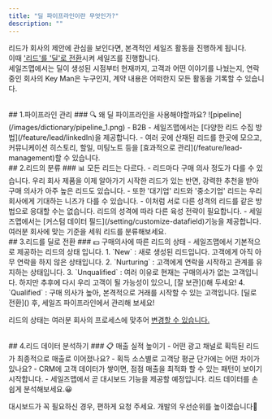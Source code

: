 ```yaml
---
title: "딜 파이프라인이란 무엇인가?"
description: ""
---
```


리드가 회사의 제안에 관심을 보인다면, 본격적인 세일즈 활동을 진행하게 됩니다.<br/>
이때 ['리드'를 '딜'로 전환]()시켜 세일즈를 진행합니다.<br/>
세일즈맵에서는 딜이 생성된 시점부터 현재까지, 고객과 어떤 이야기를 나눴는지, 연락중인 회사의 Key Man은 누구인지, 계약 내용은 어떠한지 모든 활동을 기록할 수 있습니다.

<br/>
## 1.파이프라인 관리
### 🔍 왜 딜 파이프라인을 사용해야할까요?
![pipeline](/images/dictionary/pipeline_1.png)
- B2B 
- 세일즈맵에서는 [다양한 리드 수집 방법](/feature/lead/linkedIn)을 제공합니다.
- 여러 곳에 산재된 리드를 한곳에 모으고, 커뮤니케이션 히스토리, 할일, 미팅노트 등을 [효과적으로 관리](/feature/lead-management)할 수 있습니다.

<br/>
## 2.리드의 분류
### 📊 모든 리드는 다르다.
- 리드마다 구매 의사 정도가 다를 수 있습니다. 우리 회사 제품을 이제 알아가기 시작한 리드가 있는 반면, 강력한 추천을 받아 구매 의사가 아주 높은 리드도 있습니다.
- 또한 '대기업' 리드와 '중소기업' 리드는 우리 회사에게 기대하는 니즈가 다를 수 있습니다.
- 이처럼 서로 다른 성격의 리드를 같은 방법으로 응대할 수는 없습니다. 리드의 성격에 따라 다른 육성 전략이 필요합니다.
- 세일즈맵에서는 [커스텀 데이터 필드](/setting/customize-datafield)기능을 제공합니다. 여러분 회사에 맞는 기준을 세워 리드를 분류해보세요.


<br/>
## 3.리드를 딜로 전환
### 💵 구매의사에 따른 리드의 상태
- 세일즈맵에서 기본적으로 제공하는 리드의 상태 입니다.
1. `New` : 새로 생성된 리드입니다. 고객에게 아직 아무 연락을 하지 않은 상태입니다.
2. `Nurturing` : 고객에게 연락을 시작하고 관계를 유지하는 상태입니다.
3. `Unqualified` : 여러 이유로 현재는 구매의사가 없는 고객입니다. 하지만 추후에 다시 우리 고객이 될 가능성이 있으니, [잘 보관]()해 두세요!
4. `Qualified` : 구매 의사가 높아, 본격적으로 거래를 시작할 수 있는 고객입니다. [딜로 전환]() 후, 세일즈 파이프라인에서 관리해 보세요!

<Tip>리드의 상태는 여러분 회사의 프로세스에 맞추어 [변경할 수 있습니다.](/setting/customize-datafield)</Tip>


<br/>
## 4.리드 데이터 분석하기
### 📋 매출 실적 높이기
- 어떤 광고 채널로 획득된 리드가 최종적으로 매출로 이어졌나요?
- 획득 소스별로 고객당 평균 단가에는 어떤 차이가 있나요?
- CRM에 고객 데이터가 쌓이면, 점점 매출을 최적화 할 수 있는 패턴이 보이기 시작합니다.
- 세일즈맵에서 곧 대시보드 기능을 제공할 예정입니다. 리드 데이터를 손쉽게 분석해보세요.😀

<Tip>대시보드가 꼭 필요하신 경우, 편하게 요청 주세요. 개발의 우선순위를 높이겠습니다🤣</Tip>